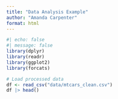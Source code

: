 ```yaml
---
title: "Data Analysis Example"
author: "Amanda Carpenter"
format: html
---
```


```r
#| echo: false
#| message: false
library(dplyr)
library(readr)
library(ggplot2)
library(forcats)
```

```r
# Load processed data
df <- read_csv("data/mtcars_clean.csv")
df |> head()
```
